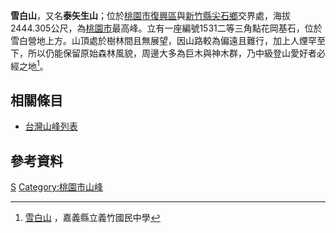 {{Infobox Mountain
| 名稱 = 雪白山<br/>泰矢生山
| 照片 = 
| 照片說明 = 
| 海拔 = {{convert|2444.305|m|ft|0}}<ref>[http://www.snail.com.tw/MountBase.aspx?progId=12&progId2=125&sno=1422 新竹縣-雪白山(又名：泰矢生山)]{{dead link|date=2018年5月 |bot=InternetArchiveBot |fix-attempted=yes }}，台灣山岳資料庫</ref>
| 位置 = {{TWN}}[[桃園市|桃園市]][[復興區_(臺灣)|復興區]]與[[新竹縣|新竹縣]][[尖石鄉|尖石鄉]]
| 山脈 = 
| 相對高度 = 
| 座標 = 
| 地形圖 = 
| 類別 = 
| 年齡 = 
| 最近噴發 = 
| 首次登頂 = 
| 最容易的攀登路線 =
| pushpin_map = Taiwan
| pushpin_map_caption =
| latd= 24.594098 |latm=  |lats=   |latNS=N
| longd=121.3725758 |longm=  |longs=  |longEW=E
}}

'''雪白山'''，又名'''泰矢生山'''；位於[[桃園市|桃園市]][[復興區_(臺灣)|復興區]]與[[新竹縣|新竹縣]][[尖石鄉|尖石鄉]]交界處，海拔2444.305公尺，為[[桃園市|桃園市]]最高峰。立有一座編號1531二等三角點花岡基石，位於雪白營地上方。山頂處於樹林間且無展望，因山路較為偏遠且難行，加上人煙罕至下，所以仍能保留原始森林風貌，周邊大多為巨木與神木群，乃中級登山愛好者必經之地<ref>[http://www.icjh.cyc.edu.tw/icjh1/person/mountain/nopaiA/shinjwu01.htm 雪白山] {{webarchive|url=https://web.archive.org/web/20140621031621/http://www.icjh.cyc.edu.tw/icjh1/person/mountain/nopaiA/shinjwu01.htm |date=2014-06-21 }}，嘉義縣立義竹國民中學</ref>。

==相關條目==
*[[台灣山峰列表|台灣山峰列表]]

==參考資料==
{{Reflist}}

{{coord|display=title}}
[[Category:復興區_(臺灣)|S]]
[[Category:桃園市山峰|Category:桃園市山峰]]
{{taiwan-geo-stub}}